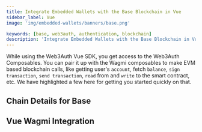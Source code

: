 ```yaml
---
title: Integrate Embedded Wallets with the Base Blockchain in Vue
sidebar_label: Vue
image: 'img/embedded-wallets/banners/base.png'

keywords: [base, web3auth, authentication, blockchain]
description: 'Integrate Embedded Wallets with the Base Blockchain in Vue | Embedded Wallets'
---
```



While using the Web3Auth Vue SDK, you get access to the Web3Auth Composables. You can pair it up with the Wagmi composables to make EVM based blockchain calls, like getting user's `account`, fetch `balance`, `sign transaction`, `send transaction`, `read` from and `write` to the smart contract, etc. We have highlighted a few here for getting you started quickly on that.

## Chain Details for Base

<ChainDetailsBase />

## Vue Wagmi Integration

<VueWagmiIntegration />
